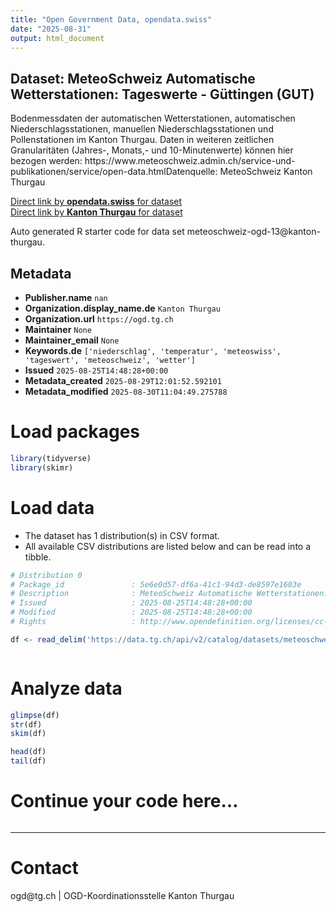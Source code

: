 ```yaml
---
title: "Open Government Data, opendata.swiss"
date: "2025-08-31"
output: html_document
---
```


## Dataset: MeteoSchweiz Automatische Wetterstationen: Tageswerte - Güttingen (GUT)

Bodenmessdaten der automatischen Wetterstationen, automatischen Niederschlagsstationen, manuellen Niederschlagsstationen und Pollenstationen im Kanton Thurgau. Daten in weiteren zeitlichen Granularitäten (Jahres-, Monats,- und 10-Minutenwerte) können hier bezogen werden: https://www.meteoschweiz.admin.ch/service-und-publikationen/service/open-data.htmlDatenquelle: MeteoSchweiz Kanton Thurgau

[Direct link by **opendata.swiss** for dataset](https://opendata.swiss/de/dataset/meteoschweiz-automatische-wetterstationen-tageswerte-guttingen-gut)<br>
[Direct link by **Kanton Thurgau** for dataset](https://data.tg.ch/explore/dataset/meteoschweiz-ogd-13/)

Auto generated R starter code for data set meteoschweiz-ogd-13@kanton-thurgau.

## Metadata

- **Publisher.name** `nan`
- **Organization.display_name.de** `Kanton Thurgau`
- **Organization.url** `https://ogd.tg.ch`
- **Maintainer** `None`
- **Maintainer_email** `None`
- **Keywords.de** `['niederschlag', 'temperatur', 'meteoswiss', 'tageswert', 'meteoschweiz', 'wetter']`
- **Issued** `2025-08-25T14:48:28+00:00`
- **Metadata_created** `2025-08-29T12:01:52.592101`
- **Metadata_modified** `2025-08-30T11:04:49.275788`


# Load packages

```r

library(tidyverse)
library(skimr)

```

# Load data

-   The dataset has 1 distribution(s) in CSV format.
-   All available CSV distributions are listed below and can be read into a tibble.

```r

# Distribution 0
# Package_id               : 5e6e0d57-df6a-41c1-94d3-de8597e1603e
# Description              : MeteoSchweiz Automatische Wetterstationen: Tageswerte - Güttingen (GUT) (csv)
# Issued                   : 2025-08-25T14:48:28+00:00
# Modified                 : 2025-08-25T14:48:28+00:00
# Rights                   : http://www.opendefinition.org/licenses/cc-by/

df <- read_delim('https://data.tg.ch/api/v2/catalog/datasets/meteoschweiz-ogd-13/exports/csv?use_labels=true')



```

# Analyze data

```r

glimpse(df)
str(df)
skim(df)

head(df)
tail(df)

```

# Continue your code here...

```r

```

------------------------------------------------------------------------

# Contact

ogd@tg.ch | OGD-Koordinationsstelle Kanton Thurgau
